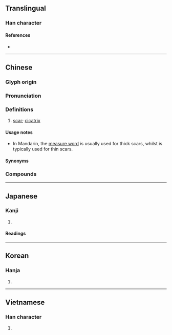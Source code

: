{{character info}}
==Translingual==

===Han character===
{{Han char|rn=104|rad=疒|as=04|sn=9|four=00117|canj=KAU|ids=⿸疒巴}}

====References====
* {{Han ref|kx=0769.310|dkj=22051|dj=1180.050|hdz=42664.010|uh=75A4|ud=30116|bh=ACCD|bd=44237}}

----

==Chinese==
{{zh-forms}}

===Glyph origin===
{{Han etym}}

===Pronunciation===
{{zh-pron
|m=bā
|c=baa1
|h=pfs=pâ;gd=ba1
|mb=bá
|md=bă
|mn=pa
|mn-t=ba1
|w=
|x=ba1
|mc=
|oc=y
|cat=n
}}

===Definitions===
{{zh-hanzi}}

# [[scar]]; [[cicatrix]] {{zh-mw|m:道|m,c:條}}

====Usage notes====
* In Mandarin, the [[measure word]] {{zh-l|道}} is usually used for thick scars, whilst {{zh-l|條}} is typically used for thin scars.

====Synonyms====
{{zh-dial}}

===Compounds===
{{zh-der|疤眼|傷疤|刀疤|痘疤|揭瘡疤|疤痆|瘡疤|疤瘌餅|疤痕|疤瘌眼|舊瘡疤}}

----

==Japanese==

===Kanji===
{{ja-kanji|grade=|rs=疒04}}

# {{rfdef|ja|sort=疒04}}

====Readings====
{{ja-readings
|goon=へ
|kanon=は
|kun=やまい-
|nanori=
}}

----

==Korean==

===Hanja===
{{ko-hanja|hangeul=파|eumhun=|rv=pa|mr=p'a|y=pha}}

# {{rfdef|ko|sort=疒04}}

----

==Vietnamese==

===Han character===
{{vi-readings|reading=ba|rs=疒04}}

# {{rfdef|vi}}

{{cln|vi|Han tu}}